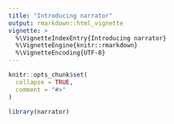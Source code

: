```yaml
---
title: "Introducing narrator"
output: rmarkdown::html_vignette
vignette: >
  %\VignetteIndexEntry{Introducing narrator}
  %\VignetteEngine{knitr::rmarkdown}
  %\VignetteEncoding{UTF-8}
---
```


```r
knitr::opts_chunk$set(
  collapse = TRUE,
  comment = "#>"
)
```

```r
library(narrator)
```
